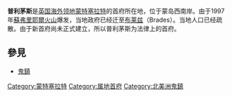 {{multiple issues|
{{Expand|time=2018-03-25T09:24:20+00:00}}
{{unreferenced|time=2014-4-18}}
{{expand language|1=en|page=|time=2020-04-05T03:18:53+00:00}}
}}
{{Infobox settlement
| name                    = 普利茅斯
| native_name             = Plymouth
| nickname                =
| settlement_type         = 荒廢小鎮
| image_skyline           = Plymouth Montserrat Heli.jpg
| image_caption           = 由于火山爆发，普利茅斯已被废弃，但仍为法定首府
| image_map               = Montserrat map - CIA World Factbook 2021.jpg
| map_caption             = 普利茅斯在蒙特塞拉特的位置
| subdivision_type        = 国家
| subdivision_name        = {{flag|United Kingdom}}
| subdivision_type1       = [[英国海外领地|海外领地]]
| subdivision_name1       = {{flag|Montserrat}}
| unit_pref               = Metric
| area_total_km2          = 
| elevation_m             =
| population_as_of        = 2016
| population_total        = 0
| population_density_km2  = auto
| population_note         = 火山噴發疏散之前有4000名居民
| timezone                = AST
| utc_offset              = -4
| latd= |latm= |lats= |latNS=
| longd= |longm= |longs= |longEW=
| postal_code_type        =  
| postal_code             =
| area_code               =
}}
'''普利茅斯'''是[[英国海外领地|英国海外领地]][[蒙特塞拉特|蒙特塞拉特]]的首府所在地，位于蒙岛西南岸。由于1997年[[蘇弗里耶爾火山|蘇弗里耶爾火山]]爆发，当地政府已经迁至[[布莱兹|布莱兹]]（Brades）。当地人口已经疏散。由于新首府尚未正式建立，所以普利茅斯为法律上的首府。

== 參見 ==
*[[鬼鎮|鬼鎮]]

{{Authority control}}
[[Category:蒙特塞拉特|Category:蒙特塞拉特]]
[[Category:属地首府|Category:属地首府]]
[[Category:北美洲鬼鎮|Category:北美洲鬼鎮]]